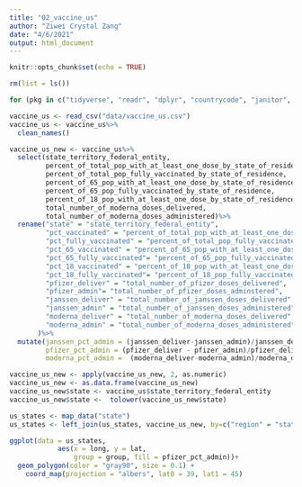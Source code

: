 ```yaml
---
title: "02_vaccine_us"
author: "Ziwei Crystal Zang"
date: "4/6/2021"
output: html_document
---
```


```r
knitr::opts_chunk$set(echo = TRUE)
```

```r
rm(list = ls())

for (pkg in c("tidyverse", "readr", "dplyr", "countrycode", "janitor", "maps")) {library(pkg, character.only = TRUE)}
```

```r
vaccine_us <- read_csv("data/vaccine_us.csv")
vaccine_us <- vaccine_us%>%
  clean_names()

vaccine_us_new <- vaccine_us%>%
  select(state_territory_federal_entity,
         percent_of_total_pop_with_at_least_one_dose_by_state_of_residence,
         percent_of_total_pop_fully_vaccinated_by_state_of_residence,
         percent_of_65_pop_with_at_least_one_dose_by_state_of_residence,
         percent_of_65_pop_fully_vaccinated_by_state_of_residence,
         percent_of_18_pop_with_at_least_one_dose_by_state_of_residence, percent_of_18_pop_fully_vaccinated_by_state_of_residence, total_number_of_pfizer_doses_delivered, total_number_of_pfizer_doses_adminstered, total_number_of_janssen_doses_delivered, total_number_of_janssen_doses_administered, 
         total_number_of_moderna_doses_delivered,
         total_number_of_moderna_doses_administered)%>%
  rename("state" = "state_territory_federal_entity", 
         "pct_vaccinated" = "percent_of_total_pop_with_at_least_one_dose_by_state_of_residence",
         "pct_fully_vaccinated" = "percent_of_total_pop_fully_vaccinated_by_state_of_residence",
         "pct_65_vaccinated" = "percent_of_65_pop_with_at_least_one_dose_by_state_of_residence",
         "pct_65_fully_vaccinated"= "percent_of_65_pop_fully_vaccinated_by_state_of_residence",
         "pct_18_vaccinated" = "percent_of_18_pop_with_at_least_one_dose_by_state_of_residence",
         "pct_18_fully_vaccinated"= "percent_of_18_pop_fully_vaccinated_by_state_of_residence",
         "pfizer_deliver" = "total_number_of_pfizer_doses_delivered",
         "pfizer_admin"= "total_number_of_pfizer_doses_adminstered",
         "janssen_deliver" = "total_number_of_janssen_doses_delivered",
         "janssen_admin" = "total_number_of_janssen_doses_administered",
         "moderna_deliver" = "total_number_of_moderna_doses_delivered",
         "moderna_admin" = "total_number_of_moderna_doses_administered"
       )%>%
  mutate(janssen_pct_admin = (janssen_deliver-janssen_admin)/janssen_deliver,
         pfizer_pct_admin = (pfizer_deliver - pfizer_admin)/pfizer_deliver ,
         moderna_pct_admin =  (moderna_deliver-moderna_admin)/moderna_deliver)

vaccine_us_new <- apply(vaccine_us_new, 2, as.numeric)
vaccine_us_new <- as.data.frame(vaccine_us_new)
vaccine_us_new$state <- vaccine_us$state_territory_federal_entity
vaccine_us_new$state <-  tolower(vaccine_us_new$state)

```

```r
us_states <- map_data("state")
us_states <- left_join(us_states, vaccine_us_new, by=c("region" = "state"))

ggplot(data = us_states,
            aes(x = long, y = lat,
                group = group, fill = pfizer_pct_admin))+
  geom_polygon(color = "gray90", size = 0.1) +
    coord_map(projection = "albers", lat0 = 39, lat1 = 45)
```

